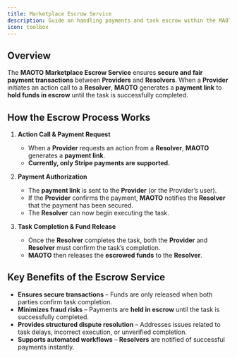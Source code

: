 ```yaml
---
title: Marketplace Escrow Service
description: Guide on handling payments and task escrow within the MAOTO framework
icon: toolbox
---
```


## Overview

The **MAOTO Marketplace Escrow Service** ensures **secure and fair payment transactions** between **Providers** and **Resolvers**. When a **Provider** initiates an action call to a **Resolver**, **MAOTO** generates a **payment link** to **hold funds in escrow** until the task is successfully completed.

## How the Escrow Process Works  

1. **Action Call & Payment Request**  
   - When a **Provider** requests an action from a **Resolver**, **MAOTO** generates a **payment link**.  
   - **Currently, only Stripe payments are supported.**  

2. **Payment Authorization**  
   - The **payment link** is sent to the **Provider** (or the Provider’s user).  
   - If the **Provider** confirms the payment, **MAOTO** notifies the **Resolver** that the payment has been secured.  
   - The **Resolver** can now begin executing the task.  

3. **Task Completion & Fund Release**  
   - Once the **Resolver** completes the task, both the **Provider** and **Resolver** must confirm the task’s completion.  
   - **MAOTO** then releases the **escrowed funds** to the **Resolver**.  

## Key Benefits of the Escrow Service  

- **Ensures secure transactions** – Funds are only released when both parties confirm task completion.  
- **Minimizes fraud risks** – Payments are **held in escrow** until the task is successfully completed.  
- **Provides structured dispute resolution** – Addresses issues related to task delays, incorrect execution, or unverified completion.  
- **Supports automated workflows** – **Resolvers** are notified of successful payments instantly.  
